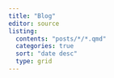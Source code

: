 ```yaml
---
title: "Blog"
editor: source
listing: 
  contents: "posts/*/*.qmd"
  categories: true
  sort: "date desc"
  type: grid
---
```

